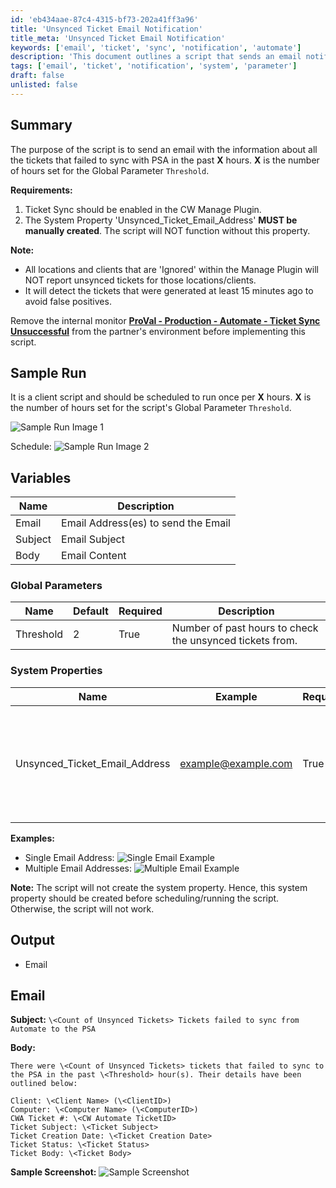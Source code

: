 ```yaml
---
id: 'eb434aae-87c4-4315-bf73-202a41ff3a96'
title: 'Unsynced Ticket Email Notification'
title_meta: 'Unsynced Ticket Email Notification'
keywords: ['email', 'ticket', 'sync', 'notification', 'automate']
description: 'This document outlines a script that sends an email notification about tickets that failed to sync with PSA in the past specified hours. It details requirements, global parameters, and system properties necessary for the script to function effectively.'
tags: ['email', 'ticket', 'notification', 'system', 'parameter']
draft: false
unlisted: false
---
```

## Summary

The purpose of the script is to send an email with the information about all the tickets that failed to sync with PSA in the past **X** hours. **X** is the number of hours set for the Global Parameter `Threshold`.

**Requirements:**
1. Ticket Sync should be enabled in the CW Manage Plugin.
2. The System Property 'Unsynced_Ticket_Email_Address' **MUST be manually created**. The script will NOT function without this property.

**Note:**
- All locations and clients that are 'Ignored' within the Manage Plugin will NOT report unsynced tickets for those locations/clients.
- It will detect the tickets that were generated at least 15 minutes ago to avoid false positives.

Remove the internal monitor [**ProVal - Production - Automate - Ticket Sync Unsuccessful**](https://proval.itglue.com/5078775/docs/8030159) from the partner's environment before implementing this script.

## Sample Run

It is a client script and should be scheduled to run once per **X** hours. **X** is the number of hours set for the script's Global Parameter `Threshold`.

![Sample Run Image 1](../../../static/img/Unsynced-Tickets/image_1.png)

Schedule:
![Sample Run Image 2](../../../static/img/Unsynced-Tickets/image_2.png)

## Variables

| Name   | Description                                |
|--------|--------------------------------------------|
| Email  | Email Address(es) to send the Email       |
| Subject| Email Subject                             |
| Body   | Email Content                             |

### Global Parameters

| Name      | Default | Required | Description                                       |
|-----------|---------|----------|---------------------------------------------------|
| Threshold | 2       | True     | Number of past hours to check the unsynced tickets from. |

### System Properties

| Name                           | Example                          | Required | Description                                                                 |
|--------------------------------|----------------------------------|----------|-----------------------------------------------------------------------------|
| Unsynced_Ticket_Email_Address  | [example@example.com](mailto:example@example.com) | True     | Address(es) to send the email. Multiple Addresses should be separated by a semi-colon(;). |

**Examples:**
- Single Email Address:
![Single Email Example](../../../static/img/Unsynced-Tickets/image_3.png)
- Multiple Email Addresses:
![Multiple Email Example](../../../static/img/Unsynced-Tickets/image_4.png)

**Note:** The script will not create the system property. Hence, this system property should be created before scheduling/running the script. Otherwise, the script will not work.

## Output

- Email

## Email

**Subject:** `\<Count of Unsynced Tickets> Tickets failed to sync from Automate to the PSA`

**Body:** 
```
There were \<Count of Unsynced Tickets> tickets that failed to sync to the PSA in the past \<Threshold> hour(s). Their details have been outlined below:

Client: \<Client Name> (\<ClientID>)
Computer: \<Computer Name> (\<ComputerID>)
CWA Ticket #: \<CW Automate TicketID>
Ticket Subject: \<Ticket Subject>
Ticket Creation Date: \<Ticket Creation Date>
Ticket Status: \<Ticket Status>
Ticket Body: \<Ticket Body>
```

**Sample Screenshot:**
![Sample Screenshot](../../../static/img/Unsynced-Tickets/image_5.png)











